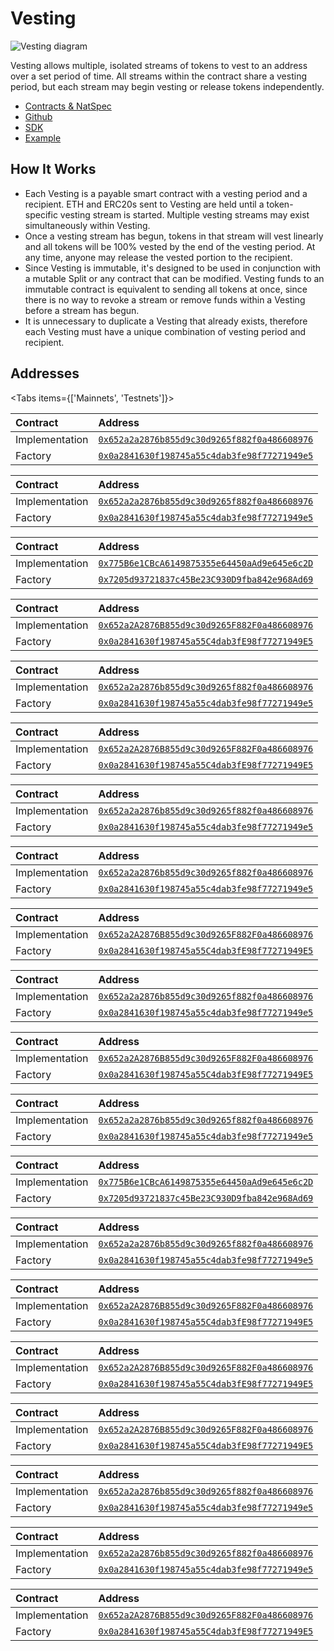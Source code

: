 
# Vesting

![Vesting diagram](./img/vesting_diagram.png)

Vesting allows multiple, isolated streams of tokens to vest to an address over a
set period of time. All streams within the contract share a vesting period, but
each stream may begin vesting or release tokens independently.

- [Contracts & NatSpec](https://github.com/0xSplits/splits-vesting/tree/master/src)
- [Github](https://github.com/0xSplits/splits-vesting)
- [SDK](/sdk/vesting)
- [Example](https://app.splits.org/accounts/0xF29Ff96aaEa6C9A1fBa851f74737f3c069d4f1a9/)

## How It Works

- Each Vesting is a payable smart contract with a vesting period and a
  recipient. ETH and ERC20s sent to Vesting are held until a token-specific
  vesting stream is started. Multiple vesting streams may exist simultaneously
  within Vesting.
- Once a vesting stream has begun, tokens in that stream will vest linearly and
  all tokens will be 100% vested by the end of the vesting period. At any time,
  anyone may release the vested portion to the recipient.
- Since Vesting is immutable, it's designed to be used in conjunction with a
  mutable Split or any contract that can be modified. Vesting funds to an
  immutable contract is equivalent to sending all tokens at once, since there is
  no way to revoke a stream or remove funds within a Vesting before a stream has
  begun.
- It is unnecessary to duplicate a Vesting that already exists, therefore each
  Vesting must have a unique combination of vesting period and recipient.

## Addresses

<Tabs items={['Mainnets', 'Testnets']}>

<Tab>

<Toggle title="Ethereum - 1">

| Contract       | Address                                                                                                                      |
| :------------- | :--------------------------------------------------------------------------------------------------------------------------- |
| Implementation | [`0x652a2a2876b855d9c30d9265f882f0a486608976`](https://etherscan.io/address/0x652a2a2876b855d9c30d9265f882f0a486608976#code) |
| Factory        | [`0x0a2841630f198745a55c4dab3fe98f77271949e5`](https://etherscan.io/address/0x0a2841630f198745a55c4dab3fe98f77271949e5#code) |

</Toggle>

<Toggle title="Optimism – 10">

| Contract       | Address                                                                                                                                 |
| :------------- | :-------------------------------------------------------------------------------------------------------------------------------------- |
| Implementation | [`0x652a2a2876b855d9c30d9265f882f0a486608976`](https://optimistic.etherscan.io/address/0x652a2a2876b855d9c30d9265f882f0a486608976#code) |
| Factory        | [`0x0a2841630f198745a55c4dab3fe98f77271949e5`](https://optimistic.etherscan.io/address/0x0a2841630f198745a55c4dab3fe98f77271949e5#code) |

</Toggle>

<Toggle title="BSC – 56">

| Contract       | Address                                                                                                                     |
| :------------- | :-------------------------------------------------------------------------------------------------------------------------- |
| Implementation | [`0x775B6e1CBcA6149875355e64450aAd9e645e6c2D`](https://bscscan.com/address/0x775B6e1CBcA6149875355e64450aAd9e645e6c2D#code) |
| Factory        | [`0x7205d93721837c45Be23C930D9fba842e968Ad69`](https://bscscan.com/address/0x7205d93721837c45Be23C930D9fba842e968Ad69#code) |

</Toggle>

<Toggle title="Gnosis – 100">

| Contract       | Address                                                                                                                       |
| :------------- | :---------------------------------------------------------------------------------------------------------------------------- |
| Implementation | [`0x652a2A2876B855d9c30d9265F882F0a486608976`](https://gnosisscan.io/address/0x652a2A2876B855d9c30d9265F882F0a486608976#code) |
| Factory        | [`0x0a2841630f198745a55C4dab3fE98f77271949E5`](https://gnosisscan.io/address/0x0a2841630f198745a55C4dab3fE98f77271949E5#code) |

</Toggle>

<Toggle title="Polygon – 137">

| Contract       | Address                                                                                                                         |
| :------------- | :------------------------------------------------------------------------------------------------------------------------------ |
| Implementation | [`0x652a2a2876b855d9c30d9265f882f0a486608976`](https://polygonscan.com/address/0x652a2a2876b855d9c30d9265f882f0a486608976#code) |
| Factory        | [`0x0a2841630f198745a55c4dab3fe98f77271949e5`](https://polygonscan.com/address/0x0a2841630f198745a55c4dab3fe98f77271949e5#code) |

</Toggle>

<Toggle title="Fantom – 250">

| Contract       | Address                                                                                                                     |
| :------------- | :-------------------------------------------------------------------------------------------------------------------------- |
| Implementation | [`0x652a2A2876B855d9c30d9265F882F0a486608976`](https://ftmscan.com/address/0x652a2A2876B855d9c30d9265F882F0a486608976#code) |
| Factory        | [`0x0a2841630f198745a55C4dab3fE98f77271949E5`](https://ftmscan.com/address/0x0a2841630f198745a55C4dab3fE98f77271949E5#code) |

</Toggle>

<Toggle title="Base – 8453">

| Contract       | Address                                                                                                                         |
| :------------- | :------------------------------------------------------------------------------------------------------------------------------ |
| Implementation | [`0x652a2a2876b855d9c30d9265f882f0a486608976`](https://basescan.org/address/0x652a2a2876b855d9c30d9265f882f0a486608976#code) |
| Factory        | [`0x0a2841630f198745a55c4dab3fe98f77271949e5`](https://basescan.org/address/0x0a2841630f198745a55c4dab3fe98f77271949e5#code) |

</Toggle>

<Toggle title="Arbitrum – 42161">

| Contract       | Address                                                                                                                     |
| :------------- | :-------------------------------------------------------------------------------------------------------------------------- |
| Implementation | [`0x652a2a2876b855d9c30d9265f882f0a486608976`](https://arbiscan.io/address/0x652a2a2876b855d9c30d9265f882f0a486608976#code) |
| Factory        | [`0x0a2841630f198745a55c4dab3fe98f77271949e5`](https://arbiscan.io/address/0x0a2841630f198745a55c4dab3fe98f77271949e5#code) |

</Toggle>

<Toggle title="Avalanche – 43114">

| Contract       | Address                                                                                                                      |
| :------------- | :--------------------------------------------------------------------------------------------------------------------------- |
| Implementation | [`0x652a2A2876B855d9c30d9265F882F0a486608976`](https://snowtrace.io/address/0x652a2A2876B855d9c30d9265F882F0a486608976#code) |
| Factory        | [`0x0a2841630f198745a55C4dab3fE98f77271949E5`](https://snowtrace.io/address/0x0a2841630f198745a55C4dab3fE98f77271949E5#code) |

</Toggle>

<Toggle title="Zora – 7777777">

| Contract       | Address                                                                                                                         |
| :------------- | :------------------------------------------------------------------------------------------------------------------------------ |
| Implementation | [`0x652a2a2876b855d9c30d9265f882f0a486608976`](https://explorer.zora.energy/address/0x652a2a2876b855d9c30d9265f882f0a486608976?tab=contract) |
| Factory        | [`0x0a2841630f198745a55c4dab3fe98f77271949e5`](https://explorer.zora.energy/address/0x0a2841630f198745a55c4dab3fe98f77271949e5?tab=contract) |

</Toggle>

<Toggle title="Aurora – 1313161554">

| Contract       | Address                                                                                                                        |
| :------------- | :----------------------------------------------------------------------------------------------------------------------------- |
| Implementation | [`0x652a2A2876B855d9c30d9265F882F0a486608976`](https://aurorascan.dev/address/0x652a2A2876B855d9c30d9265F882F0a486608976#code) |
| Factory        | [`0x0a2841630f198745a55C4dab3fE98f77271949E5`](https://aurorascan.dev/address/0x0a2841630f198745a55C4dab3fE98f77271949E5#code) |

</Toggle>

</Tab>

<Tab>

<Toggle title="Goerli - 5">

| Contract       | Address                                                                                                                             |
| :------------- | :---------------------------------------------------------------------------------------------------------------------------------- |
| Implementation | [`0x652a2a2876b855d9c30d9265f882f0a486608976`](https://goerli.etherscan.io/address/0x652a2a2876b855d9c30d9265f882f0a486608976#code) |
| Factory        | [`0x0a2841630f198745a55c4dab3fe98f77271949e5`](https://goerli.etherscan.io/address/0x0a2841630f198745a55c4dab3fe98f77271949e5#code) |

</Toggle>

<Toggle title="BSC Testnet – 97">

| Contract       | Address                                                                                                                             |
| :------------- | :---------------------------------------------------------------------------------------------------------------------------------- |
| Implementation | [`0x775B6e1CBcA6149875355e64450aAd9e645e6c2D`](https://testnet.bscscan.com/address/0x775B6e1CBcA6149875355e64450aAd9e645e6c2D#code) |
| Factory        | [`0x7205d93721837c45Be23C930D9fba842e968Ad69`](https://testnet.bscscan.com/address/0x7205d93721837c45Be23C930D9fba842e968Ad69#code) |

</Toggle>

<Toggle title="Optimism Goerli – 420">

| Contract       | Address                                                                                                                                      |
| :------------- | :------------------------------------------------------------------------------------------------------------------------------------------- |
| Implementation | [`0x652a2a2876b855d9c30d9265f882f0a486608976`](https://goerli-optimism.etherscan.io/address/0x652a2a2876b855d9c30d9265f882f0a486608976#code) |
| Factory        | [`0x0a2841630f198745a55c4dab3fe98f77271949e5`](https://goerli-optimism.etherscan.io/address/0x0a2841630f198745a55c4dab3fe98f77271949e5#code) |

</Toggle>

<Toggle title="Fantom Testnet – 4002">

| Contract       | Address                                                                                                                             |
| :------------- | :---------------------------------------------------------------------------------------------------------------------------------- |
| Implementation | [`0x652a2A2876B855d9c30d9265F882F0a486608976`](https://testnet.ftmscan.com/address/0x652a2A2876B855d9c30d9265F882F0a486608976#code) |
| Factory        | [`0x0a2841630f198745a55C4dab3fE98f77271949E5`](https://testnet.ftmscan.com/address/0x0a2841630f198745a55C4dab3fE98f77271949E5#code) |

</Toggle>

<Toggle title="Gnosis Chiado – 10200">

| Contract       | Address                                                                                                                                                        |
| :------------- | :------------------------------------------------------------------------------------------------------------------------------------------------------------- |
| Implementation | [`0x652a2A2876B855d9c30d9265F882F0a486608976`](https://blockscout.com/gnosis/chiado/address/0x652a2A2876B855d9c30d9265F882F0a486608976/contracts#address-tabs) |
| Factory        | [`0x0a2841630f198745a55C4dab3fE98f77271949E5`](https://blockscout.com/gnosis/chiado/address/0x0a2841630f198745a55C4dab3fE98f77271949E5/contracts#address-tabs) |

</Toggle>

<Toggle title="Avalanche Fuji – 43113">

| Contract       | Address                                                                                                                              |
| :------------- | :----------------------------------------------------------------------------------------------------------------------------------- |
| Implementation | [`0x652a2A2876B855d9c30d9265F882F0a486608976`](https://testnet.snowtrace.io/address/0x652a2A2876B855d9c30d9265F882F0a486608976#code) |
| Factory        | [`0x0a2841630f198745a55C4dab3fE98f77271949E5`](https://testnet.snowtrace.io/address/0x0a2841630f198745a55C4dab3fE98f77271949E5#code) |

</Toggle>

<Toggle title="Polygon Mumbai – 80001">

| Contract       | Address                                                                                                                                |
| :------------- | :------------------------------------------------------------------------------------------------------------------------------------- |
| Implementation | [`0x652a2a2876b855d9c30d9265f882f0a486608976`](https://mumbai.polygonscan.com/address/0x652a2a2876b855d9c30d9265f882f0a486608976#code) |
| Factory        | [`0x0a2841630f198745a55c4dab3fe98f77271949e5`](https://mumbai.polygonscan.com/address/0x0a2841630f198745a55c4dab3fe98f77271949e5#code) |

</Toggle>

<Toggle title="Arbitrum Goerli – 421613">

| Contract       | Address                                                                                                                                                              |
| :------------- | :------------------------------------------------------------------------------------------------------------------------------------------------------------------- |
| Implementation | [`0x652a2a2876b855d9c30d9265f882f0a486608976`](https://goerli-rollup-explorer.arbitrum.io/address/0x652a2a2876b855d9c30d9265f882f0a486608976/contracts#address-tabs) |
| Factory        | [`0x0a2841630f198745a55c4dab3fe98f77271949e5`](https://goerli-rollup-explorer.arbitrum.io/address/0x0a2841630f198745a55c4dab3fe98f77271949e5/contracts#address-tabs) |

</Toggle>

<Toggle title="Aurora Testnet – 1313161555">

| Contract       | Address                                                                                                                                |
| :------------- | :------------------------------------------------------------------------------------------------------------------------------------- |
| Implementation | [`0x652a2A2876B855d9c30d9265F882F0a486608976`](https://testnet.aurorascan.dev/address/0x652a2A2876B855d9c30d9265F882F0a486608976#code) |
| Factory        | [`0x0a2841630f198745a55C4dab3fE98f77271949E5`](https://testnet.aurorascan.dev/address/0x0a2841630f198745a55C4dab3fE98f77271949E5#code) |

</Toggle>

</Tab>

</Tabs>
